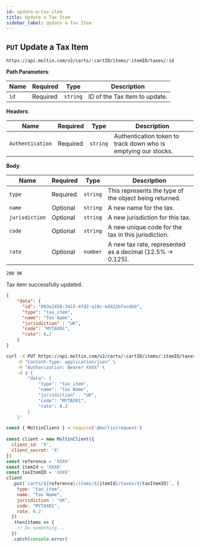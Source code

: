 ```yaml
---
id: update-a-tax-item
title: Update a Tax Item
sidebar_label: Update a Tax Item
---
```


## `PUT` Update a Tax Item

```http
https://api.moltin.com/v2/carts/:cartID/items/:itemID/taxes/:id
```

<!--DOCUSAURUS_CODE_TABS-->

<!-- Request -->

**Path Parameters**:

| Name | Required | Type | Description |
| --- | --- | --- | --- |
| `id` | Required | `string` | ID of the Tax Item to update. |

**Headers**:

| Name | Required | Type | Description |
| --- | --- | --- | --- |
| `Authentication` | Required | `string` | Authentication token to track down who is emptying our stocks. |

**Body**:

| Name | Required | Type | Description |
| --- | --- | --- | --- |
| `type` | Required | `string` | This represents the type of the object being returned. |
| `name` | Optional | `string` | A new name for the tax. |
| `jurisdiction` | Optional | `string` | A new jurisdiction for this tax. |
| `code` | Optional | `string` | A new unique code for the tax in this jurisdiction. |
| `rate` | Optional | `number` | A new tax rate, represented as a decimal (12.5% -> 0.125). |


<!-- Response -->

`200 OK`

Tax item successfully updated.

```json
{
    "data": {
      "id": "003e2458-3415-4fd2-a10c-ed422bfac4bb",
      "type": "tax_item",
      "name": "Tax Name",
      "jurisdiction" : "UK",
      "code": "MYTAX01",
      "rate": 0.2
    }
}
```

<!--END_DOCUSAURUS_CODE_TABS-->

<!--DOCUSAURUS_CODE_TABS-->

<!--cURL-->

```bash
curl -X PUT https://api.moltin.com/v2/carts/:cartID/items/:itemID/taxes/:taxID \
    -H "Content-Type: application/json" \
    -H "Authorization: Bearer XXXX" \
    -d $'{
        "data": {
            "type": "tax_item",
            "name": "Tax Name",
            "jurisdiction" : "UK",
            "code": "MYTAX01",
            "rate": 0.2
        }
    }'
```

<!--Node.js SDK-->

```javascript
const { MoltinClient } = require('@moltin/request')
​
const client = new MoltinClient({
  client_id: 'X',
  client_secret: 'X'
})
const reference = 'XXXX'
const itemId = 'XXXX'
const taxItemID = 'XXXX'
client
  .put(`carts/${reference}/items/${itemId}/taxes/${taxItemID}`, {
    type: "tax_item",
    name: "Tax Name",
    jurisdiction : "UK",
    code: "MYTAX01",
    rate: 0.2
  })
  .then(items => {
    // Do something...
  })
  .catch(console.error)
```

<!--END_DOCUSAURUS_CODE_TABS-->
